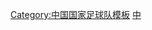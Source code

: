 {{National squad
 | name      = 1988年亚洲杯足球赛中国参赛名单
 | bg        = #EE1C25
 | fg        = yellow
 | bordercolor = yellow
 | country   = CHN
 | team link = 中国国家足球队
 | title     = 中国队参赛名单
 | flag      = the People's Republic of China
 | comp link = 亚洲杯足球赛
 | comp      = 1988年亚洲杯 （殿军）
 | p1        = [[孔国贤]]
 | p2        = [[朱波]] <small>([[隊長 (足球)|c]])</small>
 | p3        = [[高升 (足球运动员)|高升]]
 | p4        = [[郭亿军]]
 | p5        = 
 | p6        =
 | p7        = [[谢育新]]
 | p8        = [[唐尧东]]
 | p9        = 
 | p10       = [[马林 (足球运动员)|马林]]
 | p11       = [[伍文兵]]
 | p12       = [[王宝山]]
 | p13       = [[施连志]]
 | p14       = [[翟飚]]
 | p15       = [[张小文]]
 | p16       = [[黄崇 (足球运动员)|黄崇]]
 | p17       = [[麦超]]
 | p18       = [[段举]]
 | p19       = [[董礼强]]
 | p20       = [[张惠康]]
 | p21       = [[涂胜桥]]
 | coach     = [[高丰文]]
}}<noinclude>
[[Category:中国国家足球队模板]]
[[Category:中国国家足球队运动员|中]]

</noinclude>